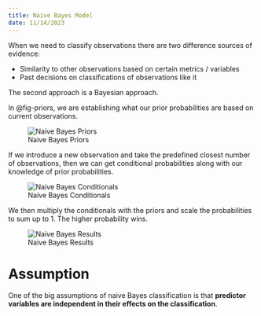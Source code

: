 ```yaml
---
title: Naive Bayes Model
date: 11/14/2023
---
```


When we need to classify observations there are two difference sources of evidence:

-   Similarity to other observations based on certain metrics / variables
-   Past decisions on classifications of observations like it

The second approach is a Bayesian approach.

In @fig-priors, we are establishing what our prior probabilities are based on current observations.

![Naive Bayes Priors](images/priors.png){#fig-priors}

If we introduce a new observation and take the predefined closest number of observations, then we can get conditional probabilities along with our knowledge of prior probabilities.

![Naive Bayes Conditionals](images/conditionals.png){#fig-conditionals}

We then multiply the conditionals with the priors and scale the probabilities to sum up to 1. The higher probability wins.

![Naive Bayes Results](images/results.png){#fig-results}

# Assumption

One of the big assumptions of naive Bayes classification is that **predictor variables are independent in their effects on the classification**.